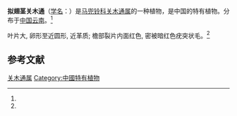 {{Speciesbox
| status = 
| status_system = 
| image =
| genus = Isotrema
| species = pseudocaulialatum
| authority =  (X. X. Zhu, J. N. Liu & J. S. Ma) X. X. Zhu, S. Liao & J. S. Ma
| synonyms = 
* 拟翅茎马兜铃 ''Aristolochia pseudocaulialata'' X. X. Zhu, J. N. Liu & J. S. Ma
| synonyms_ref = <ref name="biods.2019183">{{cite journal |last1=Xinxin |first1=Zhu |last2=Jun |first2=Wang |last3=Shuai |first3=Liao |last4=Jinshuang |first4=Ma |title=Synopsis of Aristolochia L. and Isotrema Raf. (Aristolochiaceae) in China |journal=Biodiversity Science |date=2019-10-20 |volume=27 |issue=10 |pages=1143 |doi=10.17520/biods.2019183}}</ref>
}}

'''拟翅茎关木通'''（[[学名|学名]]：{{lang|la|''Isotrema pseudocaulialatum''}}）是[[马兜铃科|马兜铃科]][[关木通属|关木通属]]的一种植物，是中国的特有植物。分布于[[中国|中国]][[云南|云南]]。<ref name="biods.2019183" />

叶片大, 卵形至近圆形, 近革质; 檐部裂片内面红色, 密被暗红色疣突状毛。<ref name="biods.2019183" />

==参考文献==
{{reflist}}

{{Taxonbar|from=Q89020418}}
[[Category:关木通属|关木通属]]
[[Category:中國特有植物|Category:中國特有植物]]
{{植物小作品}}